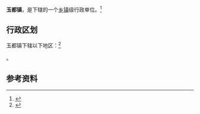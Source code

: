 {{中国乡级行政区|62/08/21/101/000}}

'''玉都镇'''，是{{PRC admin/fullname|62/08/21/101/000|3}}下辖的一个[[乡镇|乡镇]]级行政单位。<ref>{{PRC admin/ref sgc|{{PRC admin/parent|62/08/21/101/000}}}}</ref>

== 行政区划 ==

玉都镇下辖以下地区：<ref>{{PRC admin/ref sgc|62/08/21/101/000}}</ref>

{{PRC admin/children|62/08/21/101/000}}。

== 参考资料 ==

{{reflist}}

{{行政区划小作品}}
{{PRC admin/navcat|62/08/21/101/000}}